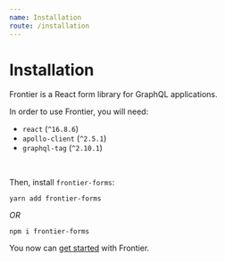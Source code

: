 ```yaml
---
name: Installation
route: /installation
---
```


# Installation

Frontier is a React form library for GraphQL applications.

In order to use Frontier, you will need:

- `react` (`^16.8.6`)
- `apollo-client` (`^2.5.1`)
- `graphql-tag` (`^2.10.1`)

<br />

Then, install `frontier-forms`:

```
yarn add frontier-forms
```

*OR*

```
npm i frontier-forms
```


You now can [get started](/getting-started) with Frontier.

